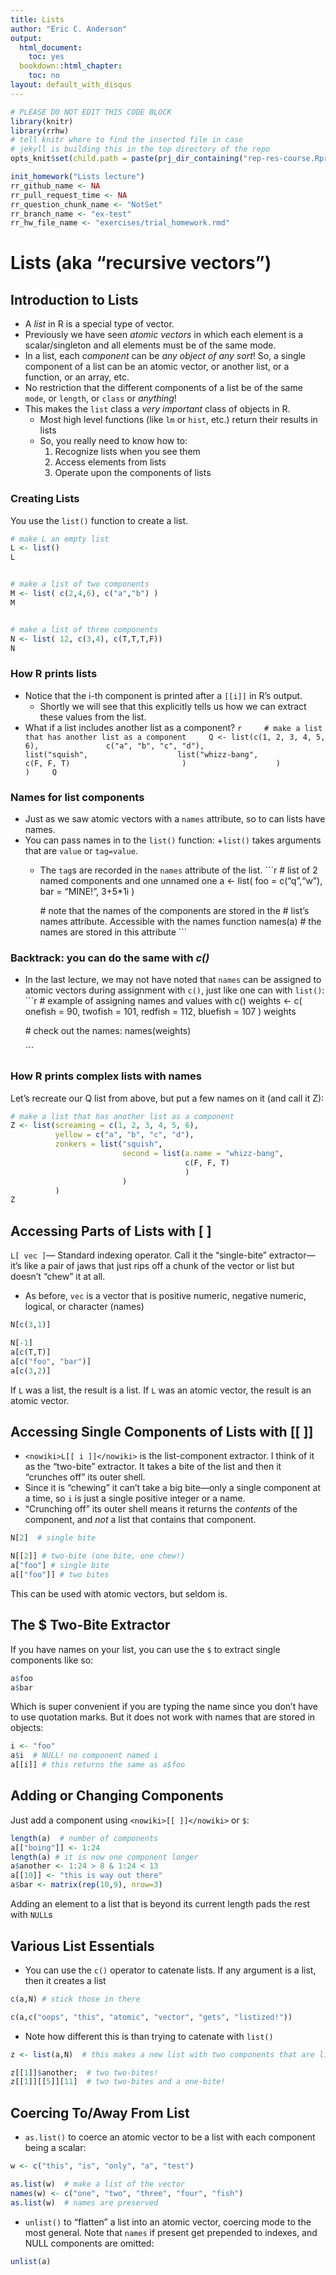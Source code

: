 ```yaml
---
title: Lists
author: "Eric C. Anderson"
output:
  html_document:
    toc: yes
  bookdown::html_chapter:
    toc: no
layout: default_with_disqus
---
```



```r
# PLEASE DO NOT EDIT THIS CODE BLOCK
library(knitr)
library(rrhw)
# tell knitr where to find the inserted file in case
# jekyll is building this in the top directory of the repo
opts_knit$set(child.path = paste(prj_dir_containing("rep-res-course.Rproj"), "extras/knitr_children/", sep=""))

init_homework("Lists lecture")
rr_github_name <- NA
rr_pull_request_time <- NA
rr_question_chunk_name <- "NotSet"
rr_branch_name <- "ex-test"
rr_hw_file_name <- "exercises/trial_homework.rmd"
```


# Lists (aka "recursive vectors") {#lists-lecture} 



## Introduction to Lists {#intro-to-lists}

* A _list_ in R is a special type of vector.  
* Previously we have seen _atomic vectors_ in which each element is a scalar/singleton and all elements must be of the same mode.
* In a list, each _component_ can be _any object of any sort_!  So, a single component of a list can be an atomic vector, or another list, or a function, or an array, etc.  
* No restriction that the different components of a list be of the same `mode`, or `length`, or `class` or _anything_!
* This makes the `list` class a _very important_ class of objects in R.
    + Most high level functions (like `lm` or `hist`, etc.) return their results in lists
    + So, you really need to know how to:
        1. Recognize lists when you see them
        2. Access elements from lists
        3. Operate upon the components of lists



### Creating Lists
You use the `list()` function to create a list.
```r
# make L an empty list
L <- list()  
L


# make a list of two components
M <- list( c(2,4,6), c("a","b") )
M


# make a list of three components
N <- list( 12, c(3,4), c(T,T,T,F))
N
```


### How R prints lists
* Notice that the i-th component is printed after
  a `[[i]]` in R's output.  
    + Shortly we will see that this explicitly tells us
    how we can extract these values from the list.
* What if a list includes another list as a component?
    ```r
    # make a list that has another list as a component
    Q <- list(c(1, 2, 3, 4, 5, 6),
              c("a", "b", "c", "d"),
              list("squish",
                   list("whizz-bang",
                        c(F, F, T)
                        )
                   )
              )
    Q
    ```

### Names for list components

* Just as we saw atomic vectors with a `names` attribute, so to can lists have names.
* You can pass names in to the `list()` function:
    +`list()` takes arguments that are `value` or `tag=value`.  
    + The `tag`s are recorded in the `names` attribute of the list. 
        ```r
        # list of 2 named components and one unnamed one
        a <- list( foo = c("q","w"), bar = "MINE!", 3+5*1i )
        
        # note that the names of the components are stored in the 
        # list's names attribute. Accessible with the names function
        names(a)  # the names are stored in this attribute
        ```



### Backtrack: you can do the same with _c()_

* In the last lecture, we may not have noted that `names` can be assigned
to atomic vectors during assignment with `c()`, just like one can with `list()`:
    ```r
    # example of assigning names and values with c() 
    weights <- c( onefish = 90, 
                  twofish = 101,
                  redfish = 112, 
                  bluefish = 107
                  )
    weights
  
    # check out the names:
    names(weights)

    ```


### How R prints complex lists with names
Let's recreate our Q list from above, but put
a few names on it (and call it Z):
```r
# make a list that has another list as a component
Z <- list(screaming = c(1, 2, 3, 4, 5, 6),
          yellow = c("a", "b", "c", "d"),
          zonkers = list("squish",
                         second = list(a.name = "whizz-bang",
                                       c(F, F, T)
                                       )
                         )
          )
Z
```


## Accessing Parts of Lists with [ ]
`L[ vec ]`--- Standard indexing operator.  Call it the "single-bite" extractor---it's like a pair of jaws that just rips off a chunk of the vector or list but doesn't "chew" it at all.

* As before, `vec` is a vector that is positive numeric, negative numeric, logical, or character (names) 
```r
N[c(3,1)]

N[-1]
a[c(T,T)]
a[c("foo", "bar")]
a[c(3,2)]
```

If `L` was a list, the result is a list. If `L` was an atomic vector, the result is an atomic vector.

## Accessing Single Components of Lists with [[ ]]

* `<nowiki>L[[ i ]]</nowiki>` is the list-component extractor.  I think of it as the "two-bite" extractor.  It takes a bite of the list and then it "crunches off" its outer shell.  
* Since it is "chewing" it can't take a big bite---only a single component at a time, so `i` is just a single positive integer or a name.
* "Crunching off" its outer shell means it returns the _contents_ of the component, and _not_ a list that contains that component.
```r
N[2]  # single bite

N[[2]] # two-bite (one bite, one chew!)
a["foo"] # single bite
a[["foo"]] # two bites
```
This can be used with atomic vectors, but seldom is.


## The $ Two-Bite Extractor
If you have names on your list, you can use the `$` to extract single components like so:
```r
a$foo
a$bar
```
Which is super convenient if you are typing the name since you don't have to use quotation marks.  But it does not work with names that are stored in objects:
```r
i <- "foo"
a$i  # NULL! no component named i
a[[i]] # this returns the same as a$foo
```


## Adding or Changing Components
Just add a component using `<nowiki>[[ ]]</nowiki>` or `$`:
```r
length(a)  # number of components
a[["boing"]] <- 1:24
length(a) # it is now one component longer
a$another <- 1:24 > 8 & 1:24 < 13
a[[10]] <- "this is way out there"
a$bar <- matrix(rep(10,9), nrow=3)
```
Adding an element to a list that is beyond its current length pads the rest with `NULL`s

## Various List Essentials

* You can use the `c()` operator to catenate lists.  If any argument is a list, then it creates a list
```r
c(a,N) # stick those in there

c(a,c("oops", "this", "atomic", "vector", "gets", "listized!"))
```

* Note how different this is than trying to catenate with `list()`
```r
z <- list(a,N)  # this makes a new list with two components that are lists!

z[[1]]$another;  # two two-bites!
z[[1]][[5]][11]  # two two-bites and a one-bite!
```


## Coercing To/Away From List

* `as.list()` to coerce an atomic vector to be a list with each component being a scalar:
```r
w <- c("this", "is", "only", "a", "test")

as.list(w)  # make a list of the vector
names(w) <- c("one", "two", "three", "four", "fish")
as.list(w)  # names are preserved
```

* `unlist()` to "flatten" a list into an atomic vector, coercing mode to the most general. Note that `names` if present get prepended to indexes, and NULL components are omitted:
```r
unlist(a)

```


